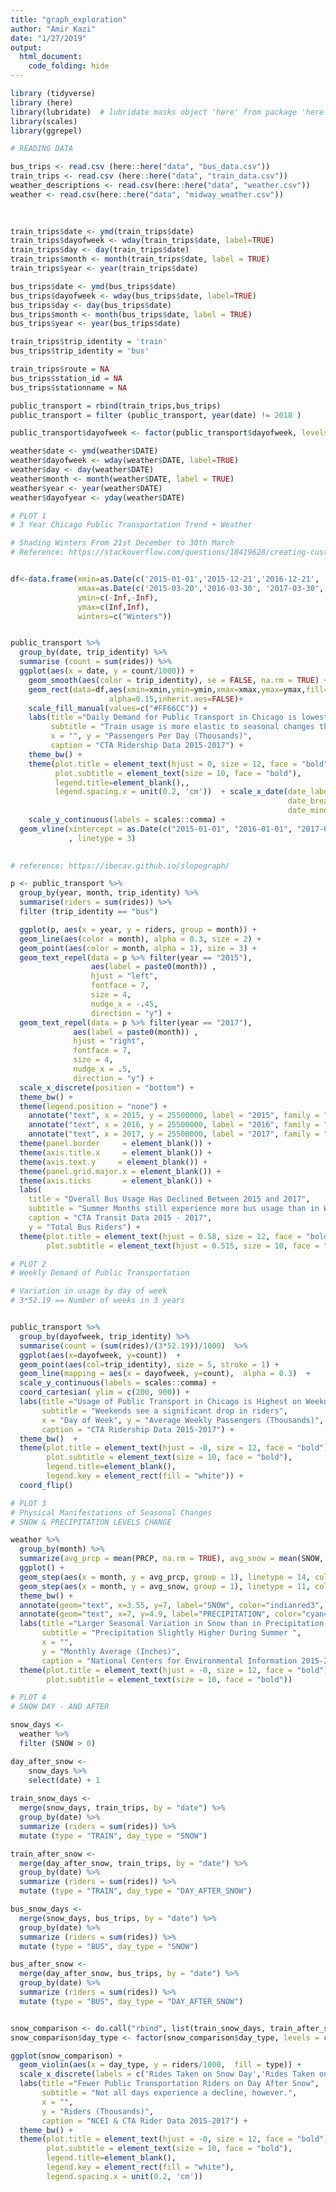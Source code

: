```yaml
---
title: "graph_exploration"
author: "Amir Kazi"
date: "1/27/2019"
output:
  html_document: 
    code_folding: hide
---
```



```r
library (tidyverse)
library (here)
library(lubridate)  # lubridate masks object 'here' from package 'here'.
library(scales)
library(ggrepel)
```


```r
# READING DATA

bus_trips <- read.csv (here::here("data", "bus_data.csv"))
train_trips <- read.csv (here::here("data", "train_data.csv"))
weather_descriptions <- read.csv(here::here("data", "weather.csv"))
weather <- read.csv(here::here("data", "midway_weather.csv")) 
  
  
```

```r

train_trips$date <- ymd(train_trips$date)
train_trips$dayofweek <- wday(train_trips$date, label=TRUE)  
train_trips$day <- day(train_trips$date)
train_trips$month <- month(train_trips$date, label = TRUE)
train_trips$year <- year(train_trips$date)

bus_trips$date <- ymd(bus_trips$date)
bus_trips$dayofweek <- wday(bus_trips$date, label=TRUE)  
bus_trips$day <- day(bus_trips$date)
bus_trips$month <- month(bus_trips$date, label = TRUE)
bus_trips$year <- year(bus_trips$date)

train_trips$trip_identity = 'train'
bus_trips$trip_identity = 'bus'

train_trips$route = NA
bus_trips$station_id = NA
bus_trips$stationname = NA

public_transport = rbind(train_trips,bus_trips)
public_transport = filter (public_transport, year(date) != 2018 )

public_transport$dayofweek <- factor(public_transport$dayofweek, levels = c("Mon", "Tue", "Wed", "Thu", "Fri", "Sat", "Sun"))

weather$date <- ymd(weather$DATE)
weather$dayofweek <- wday(weather$DATE, label=TRUE)  
weather$day <- day(weather$DATE)
weather$month <- month(weather$DATE, label = TRUE)
weather$year <- year(weather$DATE)
weather$dayofyear <- yday(weather$DATE)

```


```r

# PLOT 1
# 3 Year Chicago Public Transportation Trend + Weather

# Shading Winters From 21st December to 30th March
# Reference: https://stackoverflow.com/questions/18419628/creating-custom-legends-in-ggplot2


df<-data.frame(xmin=as.Date(c('2015-01-01','2015-12-21','2016-12-21', '2017-12-21' )),
               xmax=as.Date(c('2015-03-20','2016-03-30', '2017-03-30', '2017-12-31' )),
               ymin=c(-Inf,-Inf),
               ymax=c(Inf,Inf),
               winters=c("Winters"))


public_transport %>%
  group_by(date, trip_identity) %>%
  summarise (count = sum(rides)) %>%
  ggplot(aes(x = date, y = count/1000)) +
    geom_smooth(aes(color = trip_identity), se = FALSE, na.rm = TRUE) +
    geom_rect(data=df,aes(xmin=xmin,ymin=ymin,xmax=xmax,ymax=ymax,fill=winters),
                      alpha=0.15,inherit.aes=FALSE)+
    scale_fill_manual(values=c("#FF66CC")) + 
    labs(title ="Daily Demand for Public Transport in Chicago is lowest in Winter", 
         subtitle = "Train usage is more elastic to seasonal changes than bus usage.",
         x = "", y = "Passengers Per Day (Thousands)",
         caption = "CTA Ridership Data 2015-2017") +
    theme_bw() +
    theme(plot.title = element_text(hjust = 0, size = 12, face = "bold"), 
          plot.subtitle = element_text(size = 10, face = "bold"),
          legend.title=element_blank(),,
          legend.spacing.x = unit(0.2, 'cm'))  + scale_x_date(date_labels = "%d %b %Y", 
                                                              date_breaks = "1 year", 
                                                              date_minor_breaks = "1 month")+
    scale_y_continuous(labels = scales::comma) +
  geom_vline(xintercept = as.Date(c("2015-01-01", "2016-01-01", "2017-01-01", "2018-01-01"))
             , linetype = 3) 
 
```



```r
# reference: https://ibecav.github.io/slopegraph/

p <- public_transport %>%
  group_by(year, month, trip_identity) %>%
  summarise(riders = sum(rides)) %>%
  filter (trip_identity == "bus") 

  ggplot(p, aes(x = year, y = riders, group = month)) +
  geom_line(aes(color = month), alpha = 0.3, size = 2) +
  geom_point(aes(color = month, alpha = 1), size = 3) +
  geom_text_repel(data = p %>% filter(year == "2015"),
                  aes(label = paste0(month)) , 
                  hjust = "left", 
                  fontface = 7, 
                  size = 4, 
                  nudge_x = -.45, 
                  direction = "y") +
  geom_text_repel(data = p %>% filter(year == "2017"),
              aes(label = paste0(month)) , 
              hjust = "right", 
              fontface = 7, 
              size = 4, 
              nudge_x = .5, 
              direction = "y") +
  scale_x_discrete(position = "bottom") +
  theme_bw() +
  theme(legend.position = "none") + 
    annotate("text", x = 2015, y = 25500000, label = "2015", family = "Courier")  + 
    annotate("text", x = 2016, y = 25500000, label = "2016", family = "Courier") +  
    annotate("text", x = 2017, y = 25500000, label = "2017", family = "Courier") +
  theme(panel.border     = element_blank()) +
  theme(axis.title.x     = element_blank()) +
  theme(axis.text.y     = element_blank()) +
  theme(panel.grid.major.x = element_blank()) +
  theme(axis.ticks       = element_blank()) +
  labs(
    title = "Overall Bus Usage Has Declined Between 2015 and 2017",
    subtitle = "Summer Months still experience more bus usage than in Winter",
    caption = "CTA Transit Data 2015 - 2017",
    y = "Total Bus Riders") +
  theme(plot.title = element_text(hjust = 0.58, size = 12, face = "bold"), 
        plot.subtitle = element_text(hjust = 0.515, size = 10, face = "bold")) + scale_y_continuous(labels = scales::comma)

```




```r
# PLOT 2
# Weekly Demand of Public Transportation

# Variation in usage by day of week
# 3*52.19 == Number of weeks in 3 years


public_transport %>%
  group_by(dayofweek, trip_identity) %>%
  summarise(count = (sum(rides)/(3*52.19))/1000)  %>%
  ggplot(aes(x=dayofweek, y=count))  +
  geom_point(aes(col=trip_identity), size = 5, stroke = 1) + 
  geom_line(mapping = aes(x = dayofweek, y=count),  alpha = 0.3)  +
  scale_y_continuous(labels = scales::comma) +
  coord_cartesian( ylim = c(200, 900)) + 
  labs(title ="Usage of Public Transport in Chicago is Highest on Weekdays", 
       subtitle = "Weekends see a significant drop in riders",
       x = "Day of Week", y = "Average Weekly Passengers (Thousands)",
       caption = "CTA Ridership Data 2015-2017") +
  theme_bw()  + 
  theme(plot.title = element_text(hjust = -0, size = 12, face = "bold"), 
        plot.subtitle = element_text(size = 10, face = "bold"), 
        legend.title=element_blank(),
        legend.key = element_rect(fill = "white")) +
  coord_flip()

```




```r

# PLOT 3
# Physical Manifestations of Seasonal Changes
# SNOW & PRECIPITATION LEVELS CHANGE

weather %>%
  group_by(month) %>%
  summarize(avg_prcp = mean(PRCP, na.rm = TRUE), avg_snow = mean(SNOW, na.rm = TRUE)) %>%
  ggplot() +
  geom_step(aes(x = month, y = avg_prcp, group = 1), linetype = 14, colour = "cyan4") +
  geom_step(aes(x = month, y = avg_snow, group = 1), linetype = 11, colour = "indianred1") +
  theme_bw() + 
  annotate(geom="text", x=3.55, y=7, label="SNOW", color="indianred3", fontface =4) +
  annotate(geom="text", x=7, y=4.9, label="PRECIPITATION", color="cyan4", fontface =4) +
  labs(title ="Larger Seasonal Variation in Snow than in Precipitation in Chicago", 
       subtitle = "Precipitation Slightly Higher During Summer ",
       x = "", 
       y = "Monthly Average (Inches)",
       caption = "National Centers for Environmental Information 2015-2017") +
  theme(plot.title = element_text(hjust = -0, size = 12, face = "bold"), 
        plot.subtitle = element_text(size = 10, face = "bold"))

```




```r
# PLOT 4
# SNOW DAY - AND AFTER

snow_days <-
  weather %>% 
  filter (SNOW > 0)

day_after_snow <-
    snow_days %>%
    select(date) + 1
  
train_snow_days <- 
  merge(snow_days, train_trips, by = "date") %>%
  group_by(date) %>%
  summarize (riders = sum(rides)) %>%
  mutate (type = "TRAIN", day_type = "SNOW")

train_after_snow <- 
  merge(day_after_snow, train_trips, by = "date") %>%
  group_by(date) %>%
  summarize (riders = sum(rides)) %>%
  mutate (type = "TRAIN", day_type = "DAY_AFTER_SNOW")

bus_snow_days <- 
  merge(snow_days, bus_trips, by = "date") %>%
  group_by(date) %>%
  summarize (riders = sum(rides)) %>%
  mutate (type = "BUS", day_type = "SNOW")

bus_after_snow <- 
  merge(day_after_snow, bus_trips, by = "date") %>%
  group_by(date) %>%
  summarize (riders = sum(rides)) %>%
  mutate (type = "BUS", day_type = "DAY_AFTER_SNOW")


snow_comparison <- do.call("rbind", list(train_snow_days, train_after_snow, bus_snow_days,bus_after_snow ))
snow_comparison$day_type <- factor(snow_comparison$day_type, levels = c("SNOW", "DAY_AFTER_SNOW"))

ggplot(snow_comparison) +
  geom_violin(aes(x = day_type, y = riders/1000,  fill = type)) + 
  scale_x_discrete(labels = c('Rides Taken on Snow Day','Rides Taken on Day After Snow Day')) +
  labs(title ="Fewer Public Transportation Riders on Day After Snow", 
       subtitle = "Not all days experience a decline, however.",
       x = "", 
       y = "Riders (Thousands)",
       caption = "NCEI & CTA Rider Data 2015-2017") +
  theme_bw() +
  theme(plot.title = element_text(hjust = -0, size = 12, face = "bold"), 
        plot.subtitle = element_text(size = 10, face = "bold"),
        legend.title=element_blank(),
        legend.key = element_rect(fill = "white"),
        legend.spacing.x = unit(0.2, 'cm'))




```





